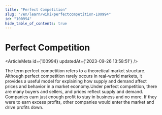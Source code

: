 ```yaml
---
title: "Perfect Competition"
slug: "/en/learn/wiki/perfectcompetition-100994"
id: "100994"
hide_table_of_contents: true
---
```



# Perfect Competition

<ArticleMeta id={100994} updatedAt={'2023-09-26 13:58:51'} />
<div className='border-solid border-b border-t-0 my-4 border-[var(--ifm-color-gray-300)]' />

The term perfect competition refers to a theoretical market structure. Although perfect competition rarely occurs in real-world markets, it provides a useful model for explaining how supply and demand affect prices and behavior in a market economy.Under perfect competition, there are many buyers and sellers, and prices reflect supply and demand. Companies earn just enough profit to stay in business and no more. If they were to earn excess profits, other companies would enter the market and drive profits down.
